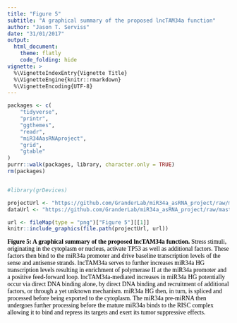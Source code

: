 ```yaml
---
title: "Figure 5"
subtitle: "A graphical summary of the proposed lncTAM34a function"
author: "Jason T. Serviss"
date: "31/01/2017"
output:
  html_document:
    theme: flatly
    code_folding: hide
vignette: >
  %\VignetteIndexEntry{Vignette Title}
  %\VignetteEngine{knitr::rmarkdown}
  %\VignetteEncoding{UTF-8}
---
```


<style> 
.caption { 
  color: Black; 
  font-family: "Times New Roman", Times, serif;
  font-size: 1.0em; 
}
</style>

```r

packages <- c(
    "tidyverse",
    "printr",
    "ggthemes",
    "readr",
    "miR34AasRNAproject",
    "grid",
    "gtable"
)
purrr::walk(packages, library, character.only = TRUE)
rm(packages)


#library(grDevices)
```

```r

projectUrl <- "https://github.com/GranderLab/miR34a_asRNA_project/raw/master/inst"
dataUrl <- "https://github.com/GranderLab/miR34a_asRNA_project/raw/master/"

```

```r

url <- fileMap(type = "png")["Figure 5"][[1]]
knitr::include_graphics(file.path(projectUrl, url))

```

<div class = "caption">
<strong>Figure 5: A graphical summary of the proposed lncTAM34a function.</strong> Stress stimuli, originating in the cytoplasm or nucleus, activate TP53 as well as additional factors. These factors then bind to the miR34a promoter and drive baseline transcription levels of the sense and antisense strands. lncTAM34a serves to further increases miR34a HG transcription levels resulting in enrichment of polymerase II at the miR34a promoter and a positive feed-forward loop. lncTAM34a-mediated increases in miR34a HG potentially occur via direct DNA binding alone, by direct DNA binding and recruitment of additional factors, or through a yet unknown mechanism. miR34a HG then, in turn, is spliced and processed before being exported to the cytoplasm. The miR34a pre-miRNA then undergoes further processing before the mature miR34a binds to the RISC complex allowing it to bind and repress its targets and exert its tumor suppressive effects.
</div>
